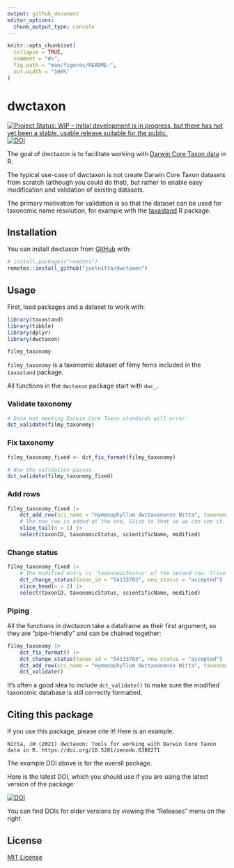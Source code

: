 ```yaml
---
output: github_document
editor_options: 
  chunk_output_type: console
---
```


<!-- README.md is generated from README.Rmd. Please edit that file -->

```r
knitr::opts_chunk$set(
  collapse = TRUE,
  comment = "#>",
  fig.path = "man/figures/README-",
  out.width = "100%"
)
```

# dwctaxon

<!-- badges: start -->
[![Project Status: WIP – Initial development is in progress, but there has not yet been a stable, usable release suitable for the public.](https://www.repostatus.org/badges/latest/wip.svg)](https://www.repostatus.org/#wip)
[![DOI](https://zenodo.org/badge/434126221.svg)](https://zenodo.org/badge/latestdoi/434126221)
<!-- badges: end -->

The goal of dwctaxon is to facilitate working with [Darwin Core Taxon data](https://dwc.tdwg.org/terms/#taxon) in R.

The typical use-case of dwctaxon is not create Darwin Core Taxon datasets from scratch (although you could do that), but rather to enable easy modification and validation of existing datasets.

The primary motivation for validation is so that the dataset can be used for taxonomic name resolution, for example with the [taxastand](https://github.com/joelnitta/taxastand) R package.

## Installation

You can install dwctaxon from [GitHub](https://github.com/) with:

``` r
# install.packages("remotes")
remotes::install_github("joelnitta/dwctaxon")
```

## Usage

First, load packages and a dataset to work with:

```r
library(taxastand)
library(tibble)
library(dplyr)
library(dwctaxon)

filmy_taxonomy
```

`filmy_taxonomy` is a taxonomic dataset of filmy ferns included in the `taxastand` package.

All functions in the `dwctaxon` package start with `dwc_`.

### Validate taxonomy

```r
# Data not meeting Darwin Core Taxon standards will error
dct_validate(filmy_taxonomy)
```

### Fix taxonomy

```r
filmy_taxonomy_fixed <- dct_fix_format(filmy_taxonomy)

# Now the validation passes
dct_validate(filmy_taxonomy_fixed)
```

### Add rows

```r
filmy_taxonomy_fixed |>
	dct_add_row(sci_name = "Hymenophyllum dwctaxonense Nitta", taxonomicStatus = "accepted") |>
	# The new row is added at the end. Slice to that so we can see it.
	slice_tail(n = 1) |>
	select(taxonID, taxonomicStatus, scientificName, modified)
```

### Change status

```r
filmy_taxonomy_fixed |>
	# The modified entry is 'taxonomicStatus' of the second row. Slice to that so we can see it.
	dct_change_status(taxon_id = "54133783", new_status = "accepted") |>
	slice_head(n = 2) |>
	select(taxonID, taxonomicStatus, scientificName, modified)
```

### Piping

All the functions in dwctaxon take a dataframe as their first argument, so they are "pipe-friendly" and can be chained together:

```r
filmy_taxonomy |>
	dct_fix_format() |>
	dct_change_status(taxon_id = "54133783", new_status = "accepted") |>
	dct_add_row(sci_name = "Hymenophyllum dwctaxonense Nitta", taxonomicStatus = "accepted") |>
	dct_validate()
```

It's often a good idea to include `dct_validate()` to make sure the modified taxonomic database is still correctly formatted.

## Citing this package

If you use this package, please cite it! Here is an example:

    Nitta, JH (2021) dwctaxon: Tools for working with Darwin Core Taxon data in R. https://doi.org/10.5281/zenodo.6388271

The example DOI above is for the overall package.

Here is the latest DOI, which you should use if you are using the latest
version of the package:

[![DOI](https://zenodo.org/badge/434126221.svg)](https://zenodo.org/badge/latestdoi/434126221)

You can find DOIs for older versions by viewing the "Releases" menu on
the right.

## License

[MIT License](LICENSE.md)
